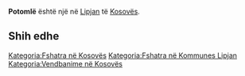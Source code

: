 {{Fshat në 
 | Emri                = Potomlë
 | EmriAlt                = 
 | NAME_SHORT_FORM=      
 | NAME_GENERIC=      
 | NAME_SORT_NAME_RO=      POTOMLE
 | FULL_NAME_RO = Potomlë
 | FULL_NAME_ND_RO=Potomle
 | SORT_NAME_RG=POTOMLE
 | FULL_NAME_RG=Potomlë
 | FULL_NAME_ND_RG=Potomle
 | SRP_NAME_SHORT_FORM=      
 | SRP_NAME_GENERIC=      
 | SRP_NAME_SORT_NAME_RO=      
 | SRP_FULL_NAME_RO = 
 | SRP_FULL_NAME_ND_RO=
 | SRP_SORT_NAME_RG=
 | SRP_FULL_NAME_RG=
 | SRP_FULL_NAME_ND_RG=
 | Emri (Rasa dhanore) = 
 | Figura              = 
 | Shteti              = Kosovo
 | Komuna              = Lipjan
 | Kodi postar         = 
 | Sipërfaqja          = 

 | Popullsia           = 

 | Regj. i popullsisë  = 
 | Dend. e popullsisë  = 
 | Faqja zyrtare       = 
 <!--- Koordinatat ----> 
 | Gjerësia            = 43.161667
 | Gjatësia            = 20.714167
 | Lartësia            = 
}}
'''Potomlë''' është një [[]] në [[Lipjan]] të [[Kosovës]].

<!-- == Gjeografia == -->
<!-- == Historia == -->
<!-- == Demografia == -->
== Shih edhe ==
{{Komuna Lipjan}}
{{Kosovo-Administrata-Cung}}

[[Kategoria:Fshatra në Kosovës]]
[[Kategoria:Fshatra në Kommunes Lipjan]]
[[Kategoria:Vendbanime në Kosovës]]